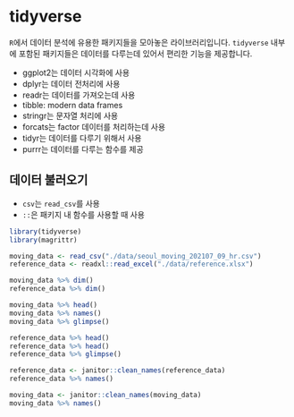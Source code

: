 # tidyverse

`R`에서 데이터 분석에 유용한 패키지들을 모아놓은 라이브러리입니다. `tidyverse` 내부에 포함된 패키지들은 데이터를 다루는데 있어서 편리한 기능을 제공합니다. 

- ggplot2는 데이터 시각화에 사용
- dplyr는 데이터 전처리에 사용
- readr는 데이터를 가져오는데 사용
- tibble: modern data frames
- stringr는 문자열 처리에 사용
- forcats는 factor 데이터를 처리하는데 사용
- tidyr는 데이터를 다루기 위해서 사용
- purrr는 데이터를 다루는 함수를 제공

## 데이터 불러오기

- `csv`는 `read_csv`를 사용
- `::`은 패키지 내 함수를 사용할 때 사용

```r
library(tidyverse)
library(magrittr)

moving_data <- read_csv("./data/seoul_moving_202107_09_hr.csv")
reference_data <- readxl::read_excel("./data/reference.xlsx")

moving_data %>% dim()
reference_data %>% dim()

moving_data %>% head()
moving_data %>% names() 
moving_data %>% glimpse()

reference_data %>% head()
reference_data %>% head()
reference_data %>% glimpse()

reference_data <- janitor::clean_names(reference_data)
reference_data %>% names()

moving_data <- janitor::clean_names(moving_data)
moving_data %>% names()
```
